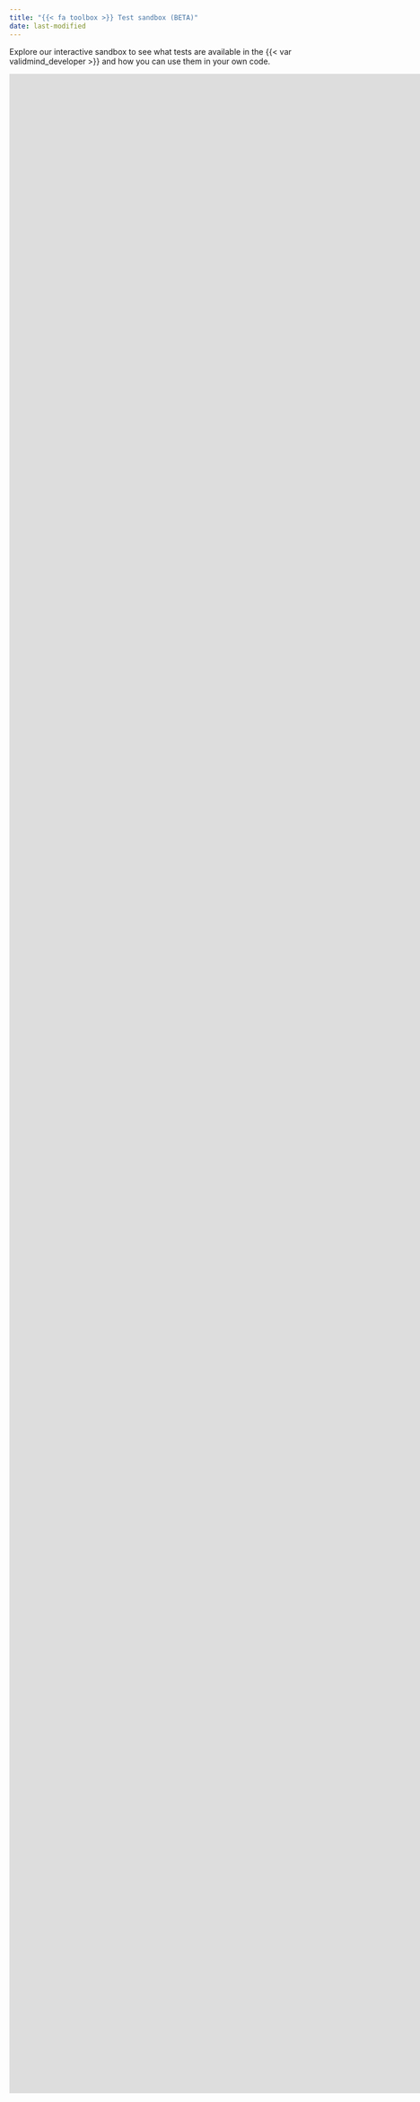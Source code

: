 ```yaml
---
title: "{{< fa toolbox >}} Test sandbox (BETA)"
date: last-modified
---
```


<!--- TO DO
- Ordering of notebooks if we want them to appear in a specific sequence
--->
Explore our interactive sandbox to see what tests are available in the {{< var validmind_developer >}} and how you can use them in your own code.

::: {.column-screen-right}

```{=html}
<iframe
  src="https://test-sandbox.demo.validmind.ai/?embed=true&embed_options=light_theme" width="1800" height="3600" frameborder="0" marginheight="0"></iframe>
```

:::
